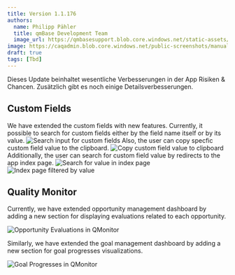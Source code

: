 ---
title: Version 1.1.176
authors:
  name: Philipp Pähler
  title: qmBase Development Team
  image_url: https://qmbasesupport.blob.core.windows.net/static-assets/img/persons/paehler_round.png
image: https://caqadmin.blob.core.windows.net/public-screenshots/manual-screenshots/Screenshot2022-06-29_connectionModal.png
draft: true
tags: [Tbd]
---

Dieses Update beinhaltet wesentliche Verbesserungen in der App Risiken & Chancen.
Zusätzlich gibt es noch einige Detailsverbesserungen.

<!--truncate-->

## Custom Fields

We have extended the custom fields with new features. Currently, it possible to search for custom fields either by the field name itself or by its value.
![Search input for custom fields](https://caqadmin.blob.core.windows.net/public-screenshots/manual-screenshots/AB_883_Intern_1.png)
Also, the user can copy specfic custom field value to the clipboard.
![Copy custom field value to clipboard](https://caqadmin.blob.core.windows.net/public-screenshots/manual-screenshots/AB_883_Intern_2.png)
Additionally, the user can search for custom field value by redirects to the app index page.
![Search for value in index page](https://caqadmin.blob.core.windows.net/public-screenshots/manual-screenshots/AB_883_Intern_3.png)
![Index page filtered by value](https://caqadmin.blob.core.windows.net/public-screenshots/manual-screenshots/AB_883_Intern_4.png)

## Quality Monitor

Currently, we have extended opportunity management dashboard by adding a new section for displaying evaluations related to each opportunity.

![Opportunity Evaluations in QMonitor](https://caqadmin.blob.core.windows.net/public-screenshots/manual-screenshots/opportunityDashboard.png)

Similarly, we have extended the goal management dashboard by adding a new section for goal progresses visualizations.

![Goal Progresses in QMonitor](https://caqadmin.blob.core.windows.net/public-screenshots/manual-screenshots/goalDashboard.png)
